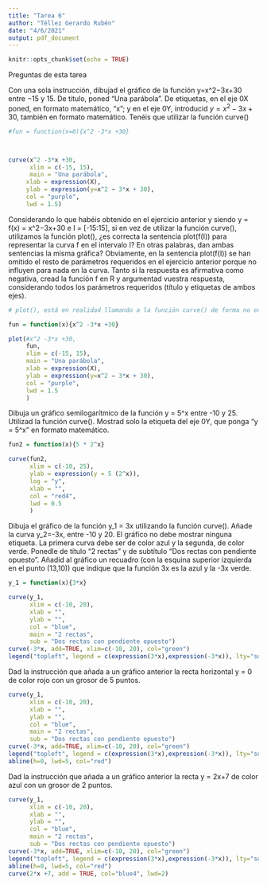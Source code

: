 ---
title: "Tarea 6"
author: "Téllez Gerardo Rubén"
date: "4/6/2021"
output: pdf_document
---

```{r setup, include=FALSE}
knitr::opts_chunk$set(echo = TRUE)
```

Preguntas de esta tarea

Con una sola instrucción, dibujad el gráfico de la función y=x^2−3x+30 entre −15 y 15. De título, poned “Una parábola”. De etiquetas, en el eje 0X poned, en formato matemático, "x"; y en el eje 0Y, introducid $y=x^2−3x+30$, también en formato matemático. Tenéis que utilizar la función curve()

```{r}
#fun = function(x=0){x^2 -3*x +30}



curve(x^2 -3*x +30,
      xlim = c(-15, 15),
      main = "Una parábola",
     xlab = expression(X),
     ylab = expression(y=x^2 − 3*x + 30),
     col = "purple",
     lwd = 1.5)

```


Considerando lo que habéis obtenido en el ejercicio anterior y siendo y = f(x) = x^2−3x+30 e I = [-15:15], si en vez de utilizar la función curve(), utilizamos la función plot(), ¿es correcta la sentencia plot(f(I)) para representar la curva f en el intervalo I? En otras palabras, dan ambas sentencias la misma gráfica? Obviamente, en la sentencia plot(f(I)) se han omitido el resto de parámetros requeridos en el ejercicio anterior porque no influyen para nada en la curva. Tanto si la respuesta es afirmativa como negativa, cread la función f en R y argumentad vuestra respuesta, considerando todos los parámetros requeridos (título y etiquetas de ambos ejes).


```{r}

# plot(), está en realidad llamando a la función curve() de forma no explícita, aunque a tériminos prácticos, ambas pueden usarse, pero plot(f(i)) sólo puede usarse si f(i) está guardada como objeto <- function(i){f(i)}

fun = function(x){x^2 -3*x +30}

plot(#x^2 -3*x +30,
     fun,
     xlim = c(-15, 15),
     main = "Una parábola",
     xlab = expression(X),
     ylab = expression(y=x^2 − 3*x + 30),
     col = "purple",
     lwd = 1.5
     )
```


Dibuja un gráfico semilogarítmico de la función y = 5\cdot 2^x entre -10 y 25. Utilizad la función curve(). Mostrad solo la etiqueta del eje 0Y, que ponga "y = 5\cdot 2^x" en formato matemático.

```{r}
fun2 = function(x){5 * 2^x}

curve(fun2,
      xlim = c(-10, 25),
      ylab = expression(y = 5 (2^x)),
      log = "y",
      xlab = "",
      col = "red4",
      lwd = 0.5
      )
```


Dibuja el gráfico de la función y_1 = 3x utilizando la función curve(). Añade la curva y_2=-3x, entre -10 y 20. El gráfico no debe mostrar ninguna etiqueta. La primera curva debe ser de color azul y la segunda, de color verde. Ponedle de título "2 rectas" y de subtítulo "Dos rectas con pendiente opuesto". Añadid al gráfico un recuadro (con la esquina superior izquierda en el punto (13,10)) que indique que la función 3x es la azul y la -3x verde.

```{r}
y_1 = function(x){3*x}

curve(y_1,
      xlim = c(-10, 20),
      xlab = "",
      ylab = "",
      col = "blue",
      main = "2 rectas",
      sub = "Dos rectas con pendiente opuesto")
curve(-3*x, add=TRUE, xlim=c(-10, 20), col="green")
legend("topleft", legend = c(expression(3*x),expression(-3*x)), lty="solid", col=c("blue", "green"))
```



Dad la instrucción que añada a un gráfico anterior la recta horizontal y = 0 de color rojo con un grosor de 5 puntos.

```{r}
curve(y_1,
      xlim = c(-10, 20),
      xlab = "",
      ylab = "",
      col = "blue",
      main = "2 rectas",
      sub = "Dos rectas con pendiente opuesto")
curve(-3*x, add=TRUE, xlim=c(-10, 20), col="green")
legend("topleft", legend = c(expression(3*x),expression(-3*x)), lty="solid", col=c("blue", "green"))
abline(h=0, lwd=5, col="red")
```


Dad la instrucción que añada a un gráfico anterior la recta y = 2x+7 de color azul con un grosor de 2 puntos.

```{r}
curve(y_1,
      xlim = c(-10, 20),
      xlab = "",
      ylab = "",
      col = "blue",
      main = "2 rectas",
      sub = "Dos rectas con pendiente opuesto")
curve(-3*x, add=TRUE, xlim=c(-10, 20), col="green")
legend("topleft", legend = c(expression(3*x),expression(-3*x)), lty="solid", col=c("blue", "green"))
abline(h=0, lwd=5, col="red")
curve(2*x +7, add = TRUE, col="blue4", lwd=2)
```

